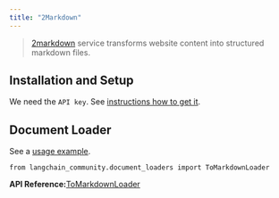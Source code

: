 ```yaml
---
title: "2Markdown"
---
```


> [2markdown](https://2markdown.com/) service transforms website content into structured markdown files.

## Installation and Setup

We need the `API key`. See [instructions how to get it](https://2markdown.com/login).

## Document Loader

See a [usage example](/src/oss/integrations/document_loaders/tomarkdown).

```
from langchain_community.document_loaders import ToMarkdownLoader
```

**API Reference:**[ToMarkdownLoader](https://python.langchain.com/api_reference/community/document_loaders/langchain_community.document_loaders.tomarkdown.ToMarkdownLoader.html)
